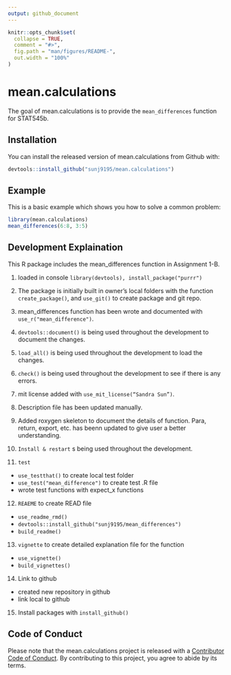 ```yaml
---
output: github_document
---
```


<!-- README.md is generated from README.Rmd. Please edit that file -->

```r
knitr::opts_chunk$set(
  collapse = TRUE,
  comment = "#>",
  fig.path = "man/figures/README-",
  out.width = "100%"
)
```

# mean.calculations

<!-- badges: start -->
<!-- badges: end -->

The goal of mean.calculations is to provide the `mean_differences` function for STAT545b.

## Installation

You can install the released version of mean.calculations from Github with:

``` r
devtools::install_github("sunj9195/mean.calculations")
```

## Example

This is a basic example which shows you how to solve a common problem:

```r
library(mean.calculations)
mean_differences(6:8, 3:5)
```

## Development Explaination

This R package includes the mean_differences function in Assignment 1-B. 

1. loaded in console
```library(devtools), install_package("purrr")```

2. The package is initially built in owner's local folders with the function ```create_package()```, and ```use_git()``` to create package and git repo. 

3. mean_differences function has been wrote and documented with ```use_r("mean_difference")```. 

4. ```devtools::document()``` is being used throughout the development to document the changes. 

5. ```load_all()``` is being used throughout the development to load the changes. 

6. ```check()``` is being used throughout the development to see if there is any errors. 

7. mit license added with ```use_mit_license(“Sandra Sun”)```. 

8. Description file has been updated manually. 

9. Added roxygen skeleton to document the details of function. Para, return, export, etc. has beenn updated to give user a better understanding. 

10. ```Install & restart``` s being used throughout the development.

11. ```test```
  * ```use_testthat()``` to create local test folder
  * ```use_test("mean_difference")``` to create test .R file
  * wrote test functions with expect_x functions
12. ```REAEME``` to create READ file
  * ```use_readme_rmd()```
  * ```devtools::install_github("sunj9195/mean_differences")```
  * ```build_readme()```
13. ```vignette``` to create detailed explanation file for the function
  * ```use_vignette()```
  * ```build_vignettes()```
14. Link to github
  * created new repository in github
  * link local to github
15. Install packages with ```install_github()```

## Code of Conduct
  
Please note that the mean.calculations project is released with a [Contributor Code of Conduct](https://contributor-covenant.org/version/2/0/CODE_OF_CONDUCT.html). By contributing to this project, you agree to abide by its terms.










